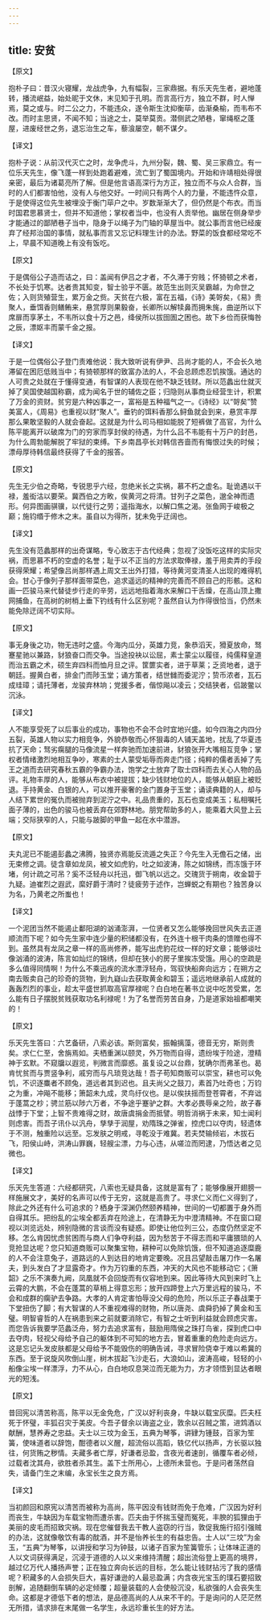 ```yaml
---
---
---
```

title: 安贫
---



【原文】

抱朴子曰：昔汉火寝耀，龙战虎争，九有幅裂，三家鼎据。有乐天先生者，避地蓬转，播流岷益，始处昵于文休，末见知于孔明。而言高行方，独立不群，时人惮焉，莫之或与。时二公之力，不能违众，遂令斯生沈抑衡荜，齿渐桑榆，而韦布不改。而时主思贤，不闻不知；当途之士，莫举莫贡。潜侧武之陋巷，窜绳枢之蓬屋，进废经世之务，退忘治生之车，藜湌屡空，朝不谋夕。

【译文】

抱朴子说：从前汉代灭亡之时，龙争虎斗，九州分裂，魏、蜀、吴三家鼎立。有一位乐天先生，像飞蓬一样到处跑着避难，流亡到了蜀国境内。开始和许靖相处得很亲密，最后为诸葛亮所了解。但是他言语高深行为方正，独立而不与众人合群，当时的人们都害怕他，没有人与他交好。一时间只有两个人的力量，不能违忤众意，于是使得这位先生被埋没于衡门荜户之中。岁数渐渐大了，但仍然是个布衣。而当时国君思慕贤士，但并不知道他；掌权者当中，也没有人贡举他。幽居在侧身举步才能通过的鄙陋巷子当中，隐身于以绳子为门轴的草屋当中。就公事而言他已经废弃了经邦治国的事情，就私事而言又忘记料理生计的办法。野菜的饭食都经常吃不上，早晨不知道晚上有没有饭吃。

【原文】

于是偶俗公子造而诘之，曰：盖闻有伊吕之才者，不久滞于穷贱；怀猗顿之术者，不长处于饥寒。达者贵其知变，智士验乎不匮。故范生出则灭吴霸越，为命世之佐；入则货殖营生，累万金之赀。天贫在六极，富在五福，《诗》美哿矣，《易》贵聚人，垂饵香则鳝鲔来，悬赏厚则果毅奋，长卿所以解犊鼻而拥朱旄，曲逆所以下席扉而享茅土，不韦所以食十万之邑，绛侯所以拔囹圄之困也。故下乡俭而获悔咎之辰，漂妪丰而蒙千金之报。

【译文】

于是一位偶俗公子登门责难他说：我大致听说有伊尹、吕尚才能的人，不会长久地滞留在困厄低贱当中；有猗顿那样的致富办法的人，不会总顾虑忍饥挨饿。通达的人可贵之处就在于懂得变通，有智谋的人表现在他不缺乏钱财。所以范蠡出仕就灭掉了吴国使越国称霸，成为闻名于世的辅佐之臣；归隐则从事商业经营生计，积累了万金的资财。贫穷是六种凶事之一，富裕是五种福气之一。《诗经》以“哿矣”赞美富人，《周易》也重视以财“聚人”。垂钓的饵料香那么鲟鱼就会到来，悬赏丰厚那么果敢坚毅的人就会奋起。这就是为什么司马相如能脱了短裤做了高官，为什么陈平能离开以破席为门的穷家而享封侯的待遇，为什么吕不韦能有十万户的封邑，为什么周勃能解脱了牢狱的束缚。下乡南昌亭长对韩信吝啬而有悔恨过失的时候；漂母厚待韩信最终获得了千金的报答。

【原文】

先生无少伯之奇略，专锐思乎六经，忽绝米长之实祸，慕不朽之虚名。耻诡遇以干禄，羞衒沽以要荣。冀西伯之方畋，俟黄河之将清。甘列子之菜色，邈全神而遗形。何异图画骐骥，以代徒行之劳；遥指海水，以解口焦之渴。张鱼网于峻极之巅；施钧缗于修木之末。虽自以为得所，犹未免乎迂阔也。

【译文】

先生没有范蠡那样的出奇谋略，专心致志于古代经典；忽视了没饭吃这样的实际灾祸，而思慕不朽的空虚的名誉；耻于以不正当的方法求取俸禄，羞于用卖弄的手段获得荣耀；希望像吕尚那样遇上周文王出外打猎，等待黄河变清圣人出现的难得机会。甘心于像列子那样面带菜色，追求遥远的精神的完善而不顾自己的形骸。这和画一匹骏马来代替徒步行走的辛劳，远远地指着海水来解口干舌燥，在高山顶上撒网捕鱼，在高树的树梢上垂下钓线有什么区别呢？虽然自认为作得很恰当，仍然未能免除迂阔不切实际。

【原文】

事无身後之功，物无违时之盛。今海内瓜分，英雄力竞，象恭滔天，猾夏放命，驽蹇星驰以兼路，豺狼奋口而交争。当途投袂以讼屈，素士蒙尘以履径，纯儒释皇道而治五霸之术，硕生弃四科而恤月旦之评。筐篚实者，进于草莱；乏资地者，退于朝廷。握黄白者，排金门而陟玉堂；诵方策者，结世雠而委泥泞；贽币浓者，瓦石成珪璋；请托薄者，龙骏弃林垧；党援多者，偕惊飚以凌云；交结狭者，侣跛鳖以沉泳。

【译文】

人不能享受死了以后事业的成功，事物也不会不合时宜地兴盛。如今四海之内四分五裂，英雄人物以实力相竞争，外貌恭敬而心怀狠毒的人铺天盖地，扰乱了华夏违抗了天命；驽劣瘸腿的马像流星一样奔驰而加速前进，豺狼张开大嘴相互竞争；掌权者情绪激烈地相互争吵，寒素的士人蒙受垢辱而奔走门径；纯粹的儒者丢掉了先王之道而去研究春秋五霸的争霸办法，饱学之士放弃了取士四科而去关心人物的品评。礼物丰厚的人，能够从布衣中被提拔；缺少钱财地位的人，能够从朝庭上被贬退。手持黄金、白银的人，可以推开豪奢的金门置身于玉堂；诵读典籍的人，却与人结下累世的冤仇而被抛弃到泥泞之中。礼品贵重的，瓦石也变成美玉；私相嘱托面子薄的，出色的骏马也被丢弃在郊野林地。朋党帮助多的人，能乘着大风登上云端；交际狭窄的人，只能与跛脚的甲鱼一起在水中潜游。

【原文】

夫丸泥已不能遏彭蠡之沸腾，独贤亦焉能反流遁之失正？今先生入无儋石之储，出无束修之调。徒含章如龙凤，被文如虎豹，吐之如波涛，陈之如锦绣，而冻饿于环堵，何计疏之可吊？奚不泛轻舟以托迅，御飞帆以远之。交瑰货于朔南，收金碧于九疑。迪崔烈之遐武，縻好爵于清时？徒疲劳于述作，岂蝉蜕之有期也？独苦身以为名，乃黄老之所蚩也！

【译文】

一个泥团当然不能遏止鄱阳湖的汹涌澎湃，一位贤者又怎么能够挽回世风失去正道顺流而下呢？如今先生家中连少量的积储都没有，在外连十根干肉条的馈赠也得不到。虽然具有龙凤之章一样的高尚修养，能写出虎豹花纹一样的好文章；能够谈吐像汹涌的波涛，陈言如灿烂的锦绣，但却在狭小的房子里挨冻受饿。用心的空疏是多么值得同情啊！为什么不乘迅疾的流水漂浮轻舟，驾驭快船奔向远方；在朔方之南去贩卖自己的珍奇的货物，到九嶷山去获取黄金和碧玉；遥远地继承前人成就的轰轰烈烈的事业，趁太平盛世抓取高官厚禄呢？白白地在著书立说中吃苦受累，怎么能有日子摆脱贫贱获取功名利禄呢！为了名誉而劳苦自身，乃是道家始祖都嘲笑的！

【原文】

乐天先生答曰：六艺备研，八索必该。斯则富矣，振翰摛藻，德音无穷，斯则贵矣。求仁仁至，舍旃焉如。夫栖重渊以颐灵，外万物而自得，遗纷埃于险途，澄精神于玄默。不窥牖以遐览，判微言而靡惑。虽复设之以台鼎，犹确尔而弗革也。曷肯忧贫而与贾竖争利，戚穷而与凡琐竞达哉！吾子苟知商贩可以崇宝，耕也可以免饥，不识逐麋者不顾兔，道远者其到迟也。且夫尚父之鼓刀，素首乃吐奇也；万钧之为重，冲飚不能移；箫韶未九成，灵鸟纡仪也。是以俟扶摇而登苍霄者，不弃诎于蓬蒿之杪；骋兰筋以陟六万者，不争途乎蹇驴之群。大孝必畏辱亲之险，故子春战悸于下堂；上智不贵难得之财，故唐虞捐金而抵譬。明哲消祸于未来，知士闻利则虑害。而吾子讯仆以汎舟，孳孳于润屋，劝隋珠之弹雀，控虎口以夺肉，轻遗体于不测，触重险以远至。忘发肤之明戒，寻乾没于难冀。若夫焚输倾岩，木拔石飞，阳侯山峙，洪涛山罪巍，轻艘尘漂，力与心违，从嗟泣而罔逮，乃悟达者之见微也。

【译文】

乐天先生答道：六经都研究，八索也无疑具备，这就是富有了；能够像展开翅膀一样施展文才，美好的名声可以传于无穷，这就是高贵了。寻求仁义而仁义得到了，除此之外还有什么可追求的？栖身于深渊仍然颐养精神，世间的一切都置于身外而自得其乐。把纷乱的尘埃全都丢弃在险途上，在清静无为中澄清精神。不在窗口窥视以浏览远处，辨别隐微的言谈而没有疑惑。即使让他位列三公，态度仍然坚定不移。怎么肯因忧虑贫困而与商人们争夺利益，因为愁苦于不得志而和平庸猥琐的人竞抢显达呢？您只知道商贩可以聚集宝物，耕种可以免除饥饿，但不知道追逐糜鹿的人不会注意兔子，道路远的人到达目的地肯定要晚。况且吕望敲击屠刀作一名屠夫，到头发白了才显露奇才。作为万钧重的东西，冲天的大风也不能移动它；《箫韶》之乐不演奏九阙，凤凰就不会回旋而有仪容地到来。因此等待大风到来时飞上云霄的大鹏，不会在蓬蒿的草梢上得意忘形；放开四蹄登上六万里远程的骏马，不会和成群的瘸驴去争路。大孝的人肯定害怕辱没父母的危险，所以乐正子春战栗于下堂扭伤了脚；有大智谋的人不重视难得的财物，所以唐尧、虞舜扔掉了黄金和玉璧。明智睿哲的人在祸患到来之前就要消除它，有智之士听到利益就会顾虑灾害。而您告诉我要学范蠡泛舟，努力去追求富有，鼓励用隋侯之珠打鸟雀，探到虎口中去夺肉，轻视父母给予自己的躯体到不可知的地方去，冒着重重的危险走向远方。这是忘记头发皮肤都是父母给予不能毁伤的明确告诫，寻求冒险侥幸于难以希冀的东西。至于说旋风吹倒山崖，树木拔起飞沙走石，大浪如山，波涛高峻，轻轻的小船像尘埃一样漂浮，力不从心，白白地叹息哭泣而无能为力，方才领悟到显达者眼光的短浅。

【原文】

昔回宪以清苦称高，陈平以无金免危，广汉以好利丧身，牛缺以载宝灰糜。匹夫枉死于怀璧，丰狐召灾于美皮。今吾子督余以诲盗之业，敦余以召贼之策，进鸩酒以献酬，慧养寿之忠益。夫士以三坟为金玉，五典为琴筝，讲肄为锺鼓，百家为笙簧，使味道者以辞饱，酣德者以义醒，超流俗以高蹈，轶亿代以扬声，方长驱以独往，何货贿之秽情。夫藏多者亡厚，好谦者忌盈，含夜光者速剖，循覆车者必倾，过载者沈其舟，欲胜者杀其生。盖下士所用心，上德所未营也。于是问者荡然自失，请备门生之末编，永宝长生之良方焉。

【译文】

当初颜回和原宪以清苦而被称为高尚，陈平因没有钱财而免于危难，广汉因为好利而丧生，牛缺因为车载宝物而遭杀害。匹夫由于怀揣玉璧而冤死，丰腴的狐狸由于美丽的皮毛而招致灾祸。现在您催督我去干教人盗窃的行当，敦促我施行招引强贼的办法，这就像敬饮有毒的酖酒，并不是怡养长生的有益忠告。士人以“三坟”为金玉，“五典”为琴筝，以讲授和学习为钟鼓，以诸子百家为笙簧管乐；让体味正道的人以文词获得满足，沉浸于道德的人以义来维持清醒；超出流俗登上更高的境界，越过亿万代人播扬声誉；正在独立奔向长远的目标，怎么能让钱财拈污了我的感情呢？积藏多的人会损失巨大，喜好谦逊的人最忌盈满；内含夜光宝玉的璞石要招致剖解，追随翻倒车辆的必定倾覆；超量装载的人会使般沉没，私欲强的人会丧失生命。这都是才德低下者的想法，是品德高尚的人从来不干的。于是询问的人茫茫然无所措，请求排在末尾做一名学生，永远珍重长生的好方法。